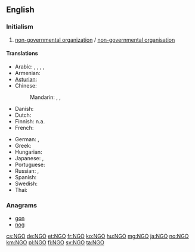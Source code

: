 {{also|ngo|ngó|ngô|ngố}}
==English==

===Initialism===
{{head|en|initialism}}

# [[non-governmental organization]] / [[non-governmental organisation]]

====Translations====
{{trans-top|non-governmental organization}}
* Arabic: {{t|ar|منظمة غير حكومية|f|tr=munáZZama ghayr Hakumíyya}}, {{t|ar|ONG|m|sc=Latn}}, {{t|ar|NGO|m|sc=Latn}}, {{t|ar|إن جي أو|m|tr='en jii 'uu}}, {{t|ar|إن جي أوه|m|tr='en jii 'uuh}}
* Armenian: {{t|hy|ՈԿԿ|tr=OKK}}
* [[Asturian]]: {{t|ast|ONG}}
* Chinese:
*: Mandarin: {{t+|cmn|非政府組織|sc=Hani}}, {{t|cmn|非政府组织|tr=fēizhèngfǔ zǔzhī|sc=Hani}}, {{t|cmn|NGO|sc=Latn}}
* Danish: {{t|da|ngo|c}}
* Dutch: {{t|nl|NGO}}
* Finnish: n.a.
* French: {{t+|fr|ONG}}
{{trans-mid}}
* German: {{t+|de|NGO}}, {{t|de|NRO}}
* Greek: {{t|el|ΜΚΟ|f|sc=Grek}}
* Hungarian: {{t|hu|NKSZ}}
* Japanese: {{t|ja|非政府組織|tr=ひせいふそしき, hiseifu-soshiki}}, {{t+|ja|NGO|tr=enu jī ō|sc=Latn}}
* Portuguese: {{t+|pt|ONG|f}}
* Russian: {{t+|ru|НПО|f|tr=en-pe-ó}}, {{t|ru|неправительственная организация|f|tr=nepravítel'stvennaja organizácija}}
* Spanish: {{t+|es|ONG}}
* Swedish: {{t+|sv|NGO}}
* Thai: {{t|th|องค์การนอกภาครัฐ|tr=ong gaan nôk paakrát}}
{{trans-bottom}}

===Anagrams===
* [[gon#English|gon]]
* [[nog#English|nog]]

[[cs:NGO]]
[[de:NGO]]
[[et:NGO]]
[[fr:NGO]]
[[ko:NGO]]
[[hu:NGO]]
[[mg:NGO]]
[[ja:NGO]]
[[no:NGO]]
[[km:NGO]]
[[pl:NGO]]
[[fi:NGO]]
[[sv:NGO]]
[[ta:NGO]]